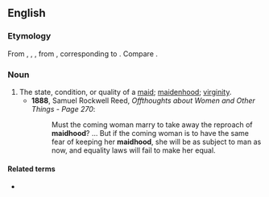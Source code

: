 ==English==

===Etymology===
From {{inh|en|enm|maidhod}}, {{m|enm|maidhede}}, {{m|enm|meithhad}}, from {{inh|en|ang|mæġþhād}}, corresponding to {{suffix|en|maid|hood}}. Compare {{l|en|maidenhood}}.

===Noun===
{{en-noun|-}}

# The state, condition, or quality of a [[maid]]; [[maidenhood]]; [[virginity]].
#* '''1888''', Samuel Rockwell Reed, ''Offthoughts about Women and Other Things - Page 270'':
#*: Must the coming woman marry to take away the reproach of '''maidhood'''? ... But if the coming woman is to have the same fear of keeping her '''maidhood''', she will be as subject to man as now, and equality laws will fail to make her equal.

====Related terms====
* {{l|en|old-maidhood}}